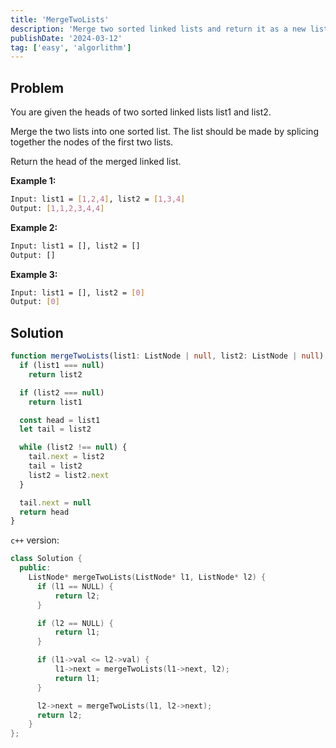 ```yaml
---
title: 'MergeTwoLists'
description: 'Merge two sorted linked lists and return it as a new list(合并两个有序链表)'
publishDate: '2024-03-12'
tag: ['easy', 'algorlithm']
---
```


## Problem

You are given the heads of two sorted linked lists list1 and list2.

Merge the two lists into one sorted list. The list should be made by splicing together the nodes of the first two lists.

Return the head of the merged linked list.

**Example 1:**

```bash
Input: list1 = [1,2,4], list2 = [1,3,4]
Output: [1,1,2,3,4,4]
```

**Example 2:**

```bash
Input: list1 = [], list2 = []
Output: []
```

**Example 3:**

```bash
Input: list1 = [], list2 = [0]
Output: [0]
```

## Solution

```ts
function mergeTwoLists(list1: ListNode | null, list2: ListNode | null): ListNode | null {
  if (list1 === null)
    return list2

  if (list2 === null)
    return list1

  const head = list1
  let tail = list2

  while (list2 !== null) {
    tail.next = list2
    tail = list2
    list2 = list2.next
  }

  tail.next = null
  return head
}
```

`c++` version:

```cpp
class Solution {
  public:
    ListNode* mergeTwoLists(ListNode* l1, ListNode* l2) {
      if (l1 == NULL) {
          return l2;
      }

      if (l2 == NULL) {
          return l1;
      }

      if (l1->val <= l2->val) {
          l1->next = mergeTwoLists(l1->next, l2);
          return l1;
      }

      l2->next = mergeTwoLists(l1, l2->next);
      return l2;
    }
};

```

